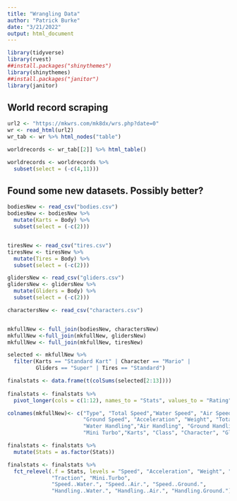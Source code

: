 ```yaml
---
title: "Wrangling Data"
author: "Patrick Burke"
date: "3/21/2022"
output: html_document
---
```


```r
library(tidyverse)
library(rvest)
##install.packages("shinythemes")
library(shinythemes)
##install.packages("janitor")
library(janitor)
```

## World record scraping

```r
url2 <- "https://mkwrs.com/mk8dx/wrs.php?date=0"
wr <- read_html(url2)
wr_tab <- wr %>% html_nodes("table")
```

```r
worldrecords <- wr_tab[[2]] %>% html_table()

worldrecords <- worldrecords %>%
  subset(select = (-c(4,11)))
```

## Found some new datasets. Possibly better?
```r
bodiesNew <- read_csv("bodies.csv")
bodiesNew <- bodiesNew %>%
  mutate(Karts = Body) %>%
  subset(select = (-c(2)))


tiresNew <- read_csv("tires.csv")
tiresNew <- tiresNew %>%
  mutate(Tires = Body) %>%
  subset(select = (-c(2)))

glidersNew <- read_csv("gliders.csv")
glidersNew <- glidersNew %>%
  mutate(Gliders = Body) %>%
  subset(select = (-c(2)))

charactersNew <- read_csv("characters.csv")


mkfullNew <- full_join(bodiesNew, charactersNew)
mkfullNew <-full_join(mkfullNew, glidersNew)
mkfullNew <- full_join(mkfullNew, tiresNew)

selected <- mkfullNew %>%
  filter(Karts == "Standard Kart" | Character == "Mario" |
         Gliders == "Super" | Tires == "Standard")

finalstats <- data.frame(t(colSums(selected[2:13])))
  
finalstats <- finalstats %>%
  pivot_longer(cols = c(1:12), names_to = "Stats", values_to = "Rating") 

colnames(mkfullNew)<- c("Type", "Total Speed","Water Speed", "Air Speed",
                        "Ground Speed", "Acceleration", "Weight", "Total Handling",
                        "Water Handling","Air Handling", "Ground Handling", "Traction",
                        "Mini Turbo","Karts", "Class", "Character", "Gliders", "Tires")

finalstats <- finalstats %>%
  mutate(Stats = as.factor(Stats))

finalstats <- finalstats %>%
  fct_relevel(.f = Stats, levels = "Speed", "Acceleration", "Weight", "Handling",
              "Traction", "Mini.Turbo", 
              "Speed..Water.", "Speed..Air.", "Speed..Ground.", 
              "Handling..Water.", "Handling..Air.", "Handling.Ground.")
```




